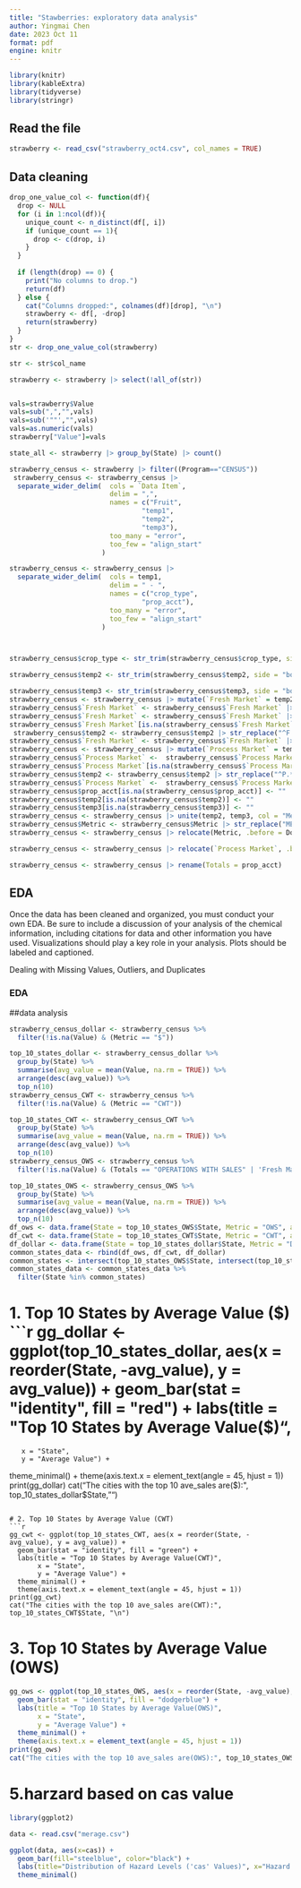```yaml
---
title: "Stawberries: exploratory data analysis"
author: Yingmai Chen
date: 2023 Oct 11
format: pdf
engine: knitr
---
```




```r


library(knitr)  
library(kableExtra)
library(tidyverse)
library(stringr)
```

## Read the file

```r
strawberry <- read_csv("strawberry_oct4.csv", col_names = TRUE)
```
## Data cleaning
```r


drop_one_value_col <- function(df){
  drop <- NULL
  for (i in 1:ncol(df)){
    unique_count <- n_distinct(df[, i])
    if (unique_count == 1){
      drop <- c(drop, i)
    }
  }
  
  if (length(drop) == 0) {
    print("No columns to drop.")
    return(df)
  } else {
    cat("Columns dropped:", colnames(df)[drop], "\n")
    strawberry <- df[, -drop]
    return(strawberry)
  }
}
str <- drop_one_value_col(strawberry)

str <- str$col_name

strawberry <- strawberry |> select(!all_of(str))


vals=strawberry$Value
vals=sub(",","",vals)
vals=sub('""',"",vals)
vals=as.numeric(vals)
strawberry["Value"]=vals

state_all <- strawberry |> group_by(State) |> count()

strawberry_census <- strawberry |> filter((Program=="CENSUS"))
 strawberry_census <- strawberry_census |>
  separate_wider_delim(  cols = `Data Item`,
                         delim = ",",
                         names = c("Fruit",
                                 "temp1",
                                 "temp2",
                                 "temp3"),
                         too_many = "error",
                         too_few = "align_start"
                       )

strawberry_census <- strawberry_census |>
  separate_wider_delim(  cols = temp1,
                         delim = " - ",
                         names = c("crop_type",
                                 "prop_acct"),
                         too_many = "error",
                         too_few = "align_start"
                       )



strawberry_census$crop_type <- str_trim(strawberry_census$crop_type, side = "both")

strawberry_census$temp2 <- str_trim(strawberry_census$temp2, side = "both")

strawberry_census$temp3 <- str_trim(strawberry_census$temp3, side = "both")
strawberry_census <- strawberry_census |> mutate(`Fresh Market` = temp2, .after = temp2)
strawberry_census$`Fresh Market` <- strawberry_census$`Fresh Market` |> str_replace( "^MEA.*", "")
strawberry_census$`Fresh Market` <- strawberry_census$`Fresh Market` |> str_replace( "^P.*", "")
strawberry_census$`Fresh Market`[is.na(strawberry_census$`Fresh Market`)] <- ""
 strawberry_census$temp2 <- strawberry_census$temp2 |> str_replace("^F.*", "")
strawberry_census$`Fresh Market` <- strawberry_census$`Fresh Market` |> str_replace("^FRESH MARKET - ", "")
strawberry_census <- strawberry_census |> mutate(`Process Market` = temp2, .after = temp2)
strawberry_census$`Process Market` <-  strawberry_census$`Process Market` |> str_replace("^MEA.*", "")
strawberry_census$`Process Market`[is.na(strawberry_census$`Process Market`)] <- ""
strawberry_census$temp2 <- strawberry_census$temp2 |> str_replace("^P.*", "")
strawberry_census$`Process Market` <-  strawberry_census$`Process Market` |> str_replace("PROCESSING - ", "")
strawberry_census$prop_acct[is.na(strawberry_census$prop_acct)] <- "" 
strawberry_census$temp2[is.na(strawberry_census$temp2)] <- "" 
strawberry_census$temp3[is.na(strawberry_census$temp3)] <- "" 
strawberry_census <- strawberry_census |> unite(temp2, temp3, col = "Metric", sep = "")
strawberry_census$Metric <- strawberry_census$Metric |> str_replace("MEASURED IN ", "")
strawberry_census <- strawberry_census |> relocate(Metric, .before = Domain)

strawberry_census <- strawberry_census |> relocate(`Process Market`, .before = Metric)

strawberry_census <- strawberry_census |> rename(Totals = prop_acct)

```

## EDA

Once the data has been cleaned and organized, you must conduct your own EDA. Be sure to include a discussion of your analysis of the chemical information, including citations for data and other information you have used. Visualizations should play a key role in your analysis. Plots should be labeled and captioned.



Dealing with Missing Values, Outliers, and Duplicates

### EDA 

##data analysis
```r
strawberry_census_dollar <- strawberry_census %>%
  filter(!is.na(Value) & (Metric == "$"))

top_10_states_dollar <- strawberry_census_dollar %>%
  group_by(State) %>%
  summarise(avg_value = mean(Value, na.rm = TRUE)) %>%
  arrange(desc(avg_value)) %>%
  top_n(10)
strawberry_census_CWT <- strawberry_census %>%
  filter(!is.na(Value) & (Metric == "CWT"))

top_10_states_CWT <- strawberry_census_CWT %>%
  group_by(State) %>%
  summarise(avg_value = mean(Value, na.rm = TRUE)) %>%
  arrange(desc(avg_value)) %>%
  top_n(10)
strawberry_census_OWS <- strawberry_census %>%
  filter(!is.na(Value) & (Totals == "OPERATIONS WITH SALES" | 'Fresh Market' == "OPERATIONS WITH SALES" | 'Process Market' == "OPERATIONS WITH SALES"))

top_10_states_OWS <- strawberry_census_OWS %>%
  group_by(State) %>%
  summarise(avg_value = mean(Value, na.rm = TRUE)) %>%
  arrange(desc(avg_value)) %>%
  top_n(10)
df_ows <- data.frame(State = top_10_states_OWS$State, Metric = "OWS", avg_value = top_10_states_OWS$avg_value)
df_cwt <- data.frame(State = top_10_states_CWT$State, Metric = "CWT", avg_value = top_10_states_CWT$avg_value)
df_dollar <- data.frame(State = top_10_states_dollar$State, Metric = "Dollar", avg_value = top_10_states_dollar$avg_value)
common_states_data <- rbind(df_ows, df_cwt, df_dollar)
common_states <- intersect(top_10_states_OWS$State, intersect(top_10_states_dollar$State, top_10_states_CWT$State))
common_states_data <- common_states_data %>%
  filter(State %in% common_states)
```


# 1. Top 10 States by Average Value ($)
```r
gg_dollar <- ggplot(top_10_states_dollar, aes(x = reorder(State, -avg_value), y = avg_value)) +
  geom_bar(stat = "identity", fill = "red") +
  labs(title = "Top 10 States by Average Value($)",
       x = "State",
       y = "Average Value") +
  theme_minimal() +
  theme(axis.text.x = element_text(angle = 45, hjust = 1))
print(gg_dollar)
cat("The cities with the top 10 ave_sales are($):", top_10_states_dollar$State, "\n")
```

# 2. Top 10 States by Average Value (CWT)
```r
gg_cwt <- ggplot(top_10_states_CWT, aes(x = reorder(State, -avg_value), y = avg_value)) +
  geom_bar(stat = "identity", fill = "green") +
  labs(title = "Top 10 States by Average Value(CWT)",
       x = "State",
       y = "Average Value") +
  theme_minimal() +
  theme(axis.text.x = element_text(angle = 45, hjust = 1))
print(gg_cwt)
cat("The cities with the top 10 ave_sales are(CWT):", top_10_states_CWT$State, "\n")
```

# 3. Top 10 States by Average Value (OWS)
```r
gg_ows <- ggplot(top_10_states_OWS, aes(x = reorder(State, -avg_value), y = avg_value)) +
  geom_bar(stat = "identity", fill = "dodgerblue") +
  labs(title = "Top 10 States by Average Value(OWS)",
       x = "State",
       y = "Average Value") +
  theme_minimal() +
  theme(axis.text.x = element_text(angle = 45, hjust = 1))
print(gg_ows)
cat("The cities with the top 10 ave_sales are(OWS):", top_10_states_OWS$State, "\n")
```


# 5.harzard based on cas value

```r
library(ggplot2)

data <- read.csv("merage.csv") 

ggplot(data, aes(x=cas)) +
  geom_bar(fill="steelblue", color="black") +
  labs(title="Distribution of Hazard Levels ('cas' Values)", x="Hazard Levels", y="Count") +
  theme_minimal()

```





